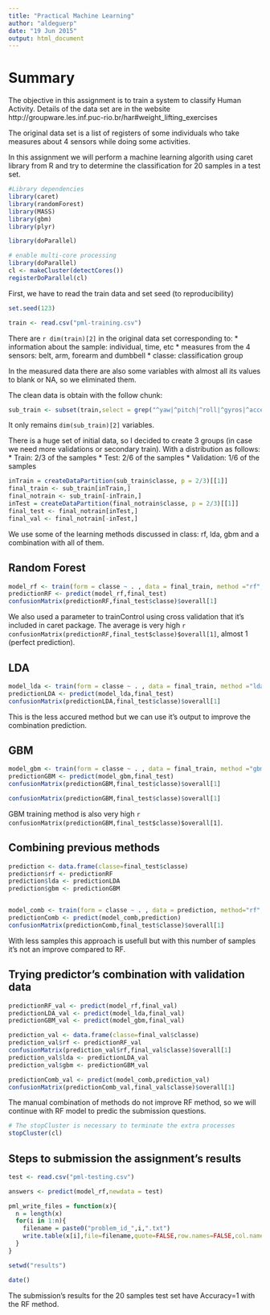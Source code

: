 ```yaml
---
title: "Practical Machine Learning"
author: "aldeguerp"
date: "19 Jun 2015"
output: html_document
---
```


# Summary

The objective in this assignment is to train a system to classify Human Activity. Details of the data set are in the website http://groupware.les.inf.puc-rio.br/har#weight_lifting_exercises

The original data set is a list of registers of some individuals who take measures about 4 sensors while doing some activities. 

In this assignment we will perform a machine learning algorith using caret library from R and try to determine the classification for 20 samples in a test set.

```r
#Library dependencies
library(caret)
library(randomForest)
library(MASS)
library(gbm)
library(plyr)

library(doParallel)

# enable multi-core processing
library(doParallel)
cl <- makeCluster(detectCores())
registerDoParallel(cl)

```


First, we have to read the train data and set seed (to reproducibility)
```r
set.seed(123)

train <- read.csv("pml-training.csv")
```

There are `r dim(train)[2]` in the original data set corresponding to:
* information about the sample: individual, time, etc
* measures from the 4 sensors: belt, arm, forearm and dumbbell
* classe: classification group

In the measured data there are also some variables with almost all its values to blank or NA, so we eliminated them.

The clean data is obtain with the follow chunk:

```r

sub_train <- subset(train,select = grep("^yaw|^pitch|^roll|^gyros|^accel|^magnet|classe",names(train),value=TRUE))
```
It only remains `dim(sub_train)[2]` variables. 

There is a huge set of initial data, so I decided to create 3 groups (in case we need more validations or secondary train).
With a distribution as follows:
* Train: 2/3 of the samples
* Test: 2/6 of the samples
* Validation: 1/6 of the samples


```r
inTrain = createDataPartition(sub_train$classe, p = 2/3)[[1]]
final_train <- sub_train[inTrain,]
final_notrain <- sub_train[-inTrain,]
inTest = createDataPartition(final_notrain$classe, p = 2/3)[[1]]
final_test <- final_notrain[inTest,]
final_val <- final_notrain[-inTest,]
```

We use some of the learning methods discussed in class: rf, lda, gbm and a combination with all of them.

## Random Forest

```r
model_rf <- train(form = classe ~ . , data = final_train, method ="rf", trainControl=trainControl(method="cv", number=5,allowParallel=TRUE) )
predictionRF <- predict(model_rf,final_test)
confusionMatrix(predictionRF,final_test$classe)$overall[1]
```
We also used a parameter to trainControl using cross validation that it's included in caret package.
The average is very high `r confusionMatrix(predictionRF,final_test$classe)$overall[1]`, almost 1 (perfect prediction).


## LDA

```r
model_lda <- train(form = classe ~ . , data = final_train, method ="lda", trainControl=trainControl(method="cv", number=5,allowParallel=TRUE) )
predictionLDA <- predict(model_lda,final_test)
confusionMatrix(predictionLDA,final_test$classe)$overall[1]
```
This is the less accured method but we can use it's output to improve the combination prediction.


## GBM

```r
model_gbm <- train(form = classe ~ . , data = final_train, method ="gbm" )
predictionGBM <- predict(model_gbm,final_test)
confusionMatrix(predictionGBM,final_test$classe)$overall[1]
```
```r
confusionMatrix(predictionGBM,final_test$classe)$overall[1]
```
GBM training method is also very high `r confusionMatrix(predictionGBM,final_test$classe)$overall[1]`.

## Combining previous methods

```r
prediction <- data.frame(classe=final_test$classe)
prediction$rf <- predictionRF
prediction$lda <- predictionLDA
prediction$gbm <- predictionGBM


model_comb <- train(form = classe ~ . , data = prediction, method="rf", trainControl=trainControl(method="cv", number=5,allowParallel=TRUE) )
predictionComb <- predict(model_comb,prediction)
confusionMatrix(predictionComb,final_test$classe)$overall[1]
```
With less samples this approach is usefull but with this number of samples it's not an improve compared to RF.

## Trying predictor's combination with validation data
```{r]}
predictionRF_val <- predict(model_rf,final_val)
predictionLDA_val <- predict(model_lda,final_val)
predictionGBM_val <- predict(model_gbm,final_val)

prediction_val <- data.frame(classe=final_val$classe)
prediction_val$rf <- predictionRF_val
confusionMatrix(prediction_val$rf,final_val$classe)$overall[1]
prediction_val$lda <- predictionLDA_val
prediction_val$gbm <- predictionGBM_val

predictionComb_val <- predict(model_comb,prediction_val)
confusionMatrix(predictionComb_val,final_val$classe)$overall[1]
```

The manual combination of methods do not improve RF method, so we will continue with RF model to predic the submission questions.


```r
# The stopCluster is necessary to terminate the extra processes
stopCluster(cl)
```


## Steps to submission the assignment's results

```r
test <- read.csv("pml-testing.csv")

answers <- predict(model_rf,newdata = test)

pml_write_files = function(x){
  n = length(x)
  for(i in 1:n){
    filename = paste0("problem_id_",i,".txt")
    write.table(x[i],file=filename,quote=FALSE,row.names=FALSE,col.names=FALSE)
  }
}

setwd("results")

date()
```

The submission's results for the 20 samples test set have Accuracy=1 with the RF method.
